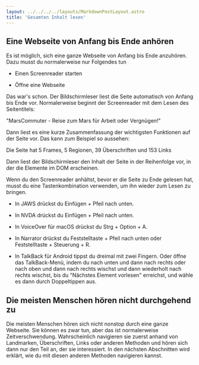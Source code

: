 ```yaml
---
layout: ../../../../layouts/MarkdownPostLayout.astro
title: 'Gesamten Inhalt lesen'
---
```


## Eine Webseite von Anfang bis Ende anhören

Es ist möglich, sich eine ganze Webseite von Anfang bis Ende anzuhören. Dazu
musst du normalerweise nur Folgendes tun

- Einen Screenreader starten

- Öffne eine Webseite

Das war's schon. Der Bildschirmleser liest die Seite automatisch von Anfang bis
Ende vor. Normalerweise beginnt der Screenreader mit dem Lesen des Seitentitels:

"MarsCommuter - Reise zum Mars für Arbeit oder Vergnügen!"

Dann liest es eine kurze Zusammenfassung der wichtigsten Funktionen auf der Seite
vor. Das kann zum Beispiel so aussehen:

Die Seite hat 5 Frames, 5 Regionen, 39 Überschriften und 153 Links

Dann liest der Bildschirmleser den Inhalt der Seite in der Reihenfolge vor, in der
die Elemente im DOM erscheinen.

Wenn du den Screenreader anhältst, bevor er die Seite zu Ende gelesen hat, musst
du eine Tastenkombination verwenden, um ihn wieder zum Lesen zu bringen.

- In JAWS drückst du Einfügen + Pfeil nach unten.

- In NVDA drückst du Einfügen + Pfeil nach unten.

- In VoiceOver für macOS drückst du Strg + Option + A.

- In Narrator drückst du Feststelltaste + Pfeil nach unten oder
  Feststelltaste + Steuerung + R.

- In TalkBack für Android tippst du dreimal mit zwei Fingern. Oder öffne das
  TalkBack-Menü, indem du nach unten und dann nach rechts oder nach oben und dann
  nach rechts wischst und dann wiederholt nach rechts wischst, bis du "Nächstes
  Element vorlesen" erreichst, und wähle es dann durch Doppeltippen aus.

## Die meisten Menschen hören nicht durchgehend zu

Die meisten Menschen hören sich nicht nonstop durch eine ganze Webseite. Sie
können es zwar tun, aber das ist normalerweise Zeitverschwendung. Wahrscheinlich
navigieren sie zuerst anhand von Landmarken, Überschriften, Links oder anderen
Methoden und hören sich dann nur den Teil an, der sie interessiert. In den
nächsten Abschnitten wird erklärt, wie du mit diesen anderen Methoden navigieren
kannst.
